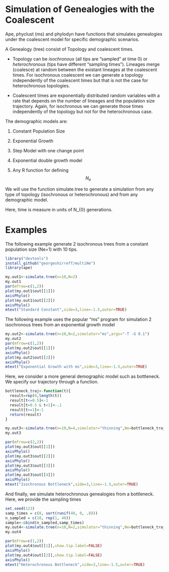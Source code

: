 Simulation of Genealogies with the Coalescent
========================================================

Ape, phyclust (ms) and phylodyn have functions that simulates genealogies under the coalescent model for specific demographic scenarios.

A Genealogy (tree) consist of Topology and coalescent times. 

* Topology can be *isochronous* (all tips are "sampled" at time 0) or *heterochronous* (tips have different "sampling times"). Lineages merge (coalesce) at random between the existant lineages at the coalescent times. For isochronous coalescent we can generate a topology independently of the coalescent times but that is not the case for heterochronous topologies.   

* Coalescent times are exponentially distributed random variables with a rate that depends on the number of lineages and the population size trajectory. Again, for isochronous we can generate those times independently of the topology but not for the heterochronous case. 


The demographic models are:

1. Constant Population Size 

2. Exponential Growth 

3. Step Model with one change point

4. Exponential double growth model 

5. Any R function for defining $$N_{e}$$ 

We will use the function simulate.tree to generate a simulation from any type of topology (isochronous or heterochronous) and from any demographic model.

Here, time is measure in units of N_{0} generations.

Examples
==================================
The following example generate 2 isochronous trees from a constant population size (Ne=1) with 10 tips.
```r
library("devtools")
install_github("georgeshirreff/multiNe")
library(ape)

my.out1<-simulate.tree(n=10,N=2)
my.out1
par(mfrow=c(1,2))
plot(my.out1$out[[1]])
axisPhylo()
plot(my.out1$out[[2]])
axisPhylo()
mtext("Standard Constant",side=3,line=-1.5,outer=TRUE)


```

The following example uses the popular "ms" program for simulation 2 isochronous trees from an exponential growth model
```r

my.out2<-simulate.tree(n=10,N=2,simulator="ms",args="-T -G 0.1")
my.out2
par(mfrow=c(1,2))
plot(my.out2$out[[1]])
axisPhylo()
plot(my.out2$out[[2]])
axisPhylo()
mtext("Exponential Growth with ms",side=3,line=-1.5,outer=TRUE)

```

Here, we consider a more general demographic model such as bottleneck. We specify our trajectory through a function.
```r

bottleneck_traj<-function(t){
  result=rep(0,length(t))
  result[t<=0.5]<-1
  result[t>0.5 & t<1]<-.1
  result[t>=1]<-1
  return(result)
}

my.out3<-simulate.tree(n=10,N=4,simulator="thinning",Ne=bottleneck_traj,max=11)
my.out3

par(mfrow=c(2,2))
plot(my.out3$out[[1]])
axisPhylo()
plot(my.out3$out[[2]])
axisPhylo()
plot(my.out3$out[[3]])
axisPhylo()
plot(my.out3$out[[4]])
axisPhylo()
mtext("Isochronous Bottleneck",side=3,line=-1.5,outer=TRUE)
```
And finally, we simulate heterochronous genealogies from a bottleneck. Here, we provide the sampling times
```r

set.seed(123)
samp_times = c(0, sort(runif(40, 0, .8)))
n_sampled = c(10, rep(1, 40))
sample<-cbind(n_sampled,samp_times)
my.out4<-simulate.tree(n=10,N=2,simulator="thinning",Ne=bottleneck_traj,max=10,sampling="hetero",sample=sample)
my.out4

par(mfrow=c(1,2))
plot(my.out4$out[[1]],show.tip.label=FALSE)
axisPhylo()
plot(my.out4$out[[2]],show.tip.label=FALSE)
axisPhylo()
mtext("Heterochronous Bottleneck",side=3,line=-1.5,outer=TRUE)

```




